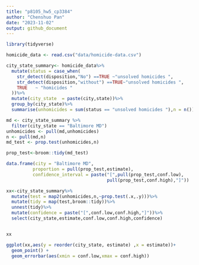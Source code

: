 ```yaml
---
title: "p8105_hw5_cp3384"
author: "Chenshuo Pan"
date: "2023-11-02"
output: github_document
---
```


```r
library(tidyverse)
```



```r
homicide_data <- read.csv("data/homicide-data.csv")
```

```r
city_state_summary<- homicide_data%>%
  mutate(status = case_when(
    str_detect(disposition,"No") ==TRUE ~"unsolved homicides ",
    str_detect(disposition,"without") ==TRUE~"unsolved homicides ",
    TRUE   ~ "homicides "
  ))%>%
  mutate(city_state  = paste(city,state))%>%
  group_by(city_state)%>%
  summarise(unhomicides = sum(status == "unsolved homicides "),n = n())
```

```r
md <- city_state_summary %>%
  filter(city_state == "Baltimore MD")
unhomicides <- pull(md,unhomicides)
n <- pull(md,n)
md_test <- prop.test(unhomicides,n)

prop_test<-broom::tidy(md_test)

data.frame(city = "Baltimore MD",
          proportion = pull(prop_test,estimate),
          confidence_interval = paste("[",pull(prop_test,conf.low),
                                      pull(prop_test,conf.high),"]"))


```

```r


xx<-city_state_summary%>%
  mutate(test = map2(unhomicides,n,~prop.test(.x,.y)))%>%
  mutate(tidy = map(test,broom::tidy))%>%
  unnest(tidy)%>%
  mutate(confidence = paste("[",conf.low,conf.high,"]"))%>%
  select(city_state,estimate,conf.low,conf.high,confidence)


xx
```

```r
ggplot(xx,aes(y = reorder(city_state, estimate) ,x = estimate))+
  geom_point() +
  geom_errorbar(aes(xmin = conf.low,xmax = conf.high))
```

